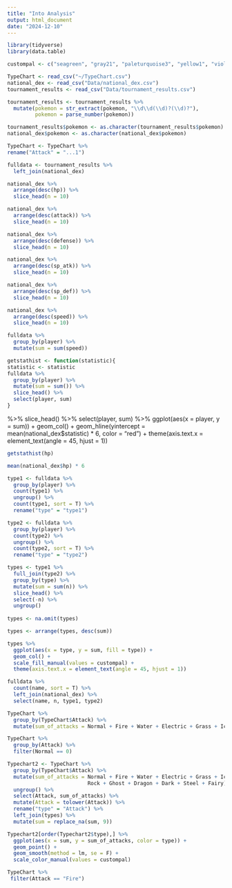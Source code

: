 ```yaml
---
title: "Into Analysis"
output: html_document
date: "2024-12-10"
---
```


```r
library(tidyverse)
library(data.table)
```

```r
custompal <- c("seagreen", "gray21", "paleturquoise3", "yellow1", "violetred3", "tomato4", "firebrick2", "lightcyan3", "purple4", "lightgreen", "burlywood3", "cadetblue1", "lightpink2", "mediumpurple2", "mediumvioletred", "saddlebrown", "turquoise3", "blue")
```

```r
TypeChart <- read_csv("~/TypeChart.csv")
national_dex <- read_csv("Data/national_dex.csv")
tournament_results <- read_csv("Data/tournament_results.csv")
```

```r
tournament_results <- tournament_results %>%
  mutate(pokemon = str_extract(pokemon, "\\d\\d(\\d)?(\\d)?"), 
         pokemon = parse_number(pokemon))
```

```r
tournament_results$pokemon <- as.character(tournament_results$pokemon)
national_dex$pokemon <- as.character(national_dex$pokemon)
```

```r
TypeChart <- TypeChart %>%
rename("Attack" = "...1")
```


```r
fulldata <- tournament_results %>%
  left_join(national_dex)
```

```r
national_dex %>%
  arrange(desc(hp)) %>%
  slice_head(n = 10)
```

```r
national_dex %>%
  arrange(desc(attack)) %>%
  slice_head(n = 10)
```

```r
national_dex %>%
  arrange(desc(defense)) %>%
  slice_head(n = 10)
```

```r
national_dex %>%
  arrange(desc(sp_atk)) %>%
  slice_head(n = 10)
```

```r
national_dex %>%
  arrange(desc(sp_def)) %>%
  slice_head(n = 10)
```

```r
national_dex %>%
  arrange(desc(speed)) %>%
  slice_head(n = 10)
```


```r
fulldata %>%
  group_by(player) %>%
  mutate(sum = sum(speed)) 
```


```r
getstathist <- function(statistic){
statistic <- statistic
fulldata %>%
  group_by(player) %>%
  mutate(sum = sum()) %>%
  slice_head() %>%
  select(player, sum) 
}
```

%>%
  slice_head() %>%
  select(player, sum) %>%
  ggplot(aes(x = player, y = sum)) + 
  geom_col() + 
  geom_hline(yintercept = mean(national_dex$statistic) * 6, color = "red") + 
  theme(axis.text.x = element_text(angle = 45, hjust = 1))

```r
getstathist(hp)
```


```r
mean(national_dex$hp) * 6
```

```r
type1 <- fulldata %>%
  group_by(player) %>%
  count(type1) %>%
  ungroup() %>%
  count(type1, sort = T) %>%
  rename("type" = "type1")
```

```r
type2 <- fulldata %>%
  group_by(player) %>%
  count(type2) %>%
  ungroup() %>%
  count(type2, sort = T) %>%
  rename("type" = "type2")
```

```r
types <- type1 %>%
  full_join(type2) %>%
  group_by(type) %>%
  mutate(sum = sum(n)) %>%
  slice_head() %>%
  select(-n) %>%
  ungroup()
  
types <- na.omit(types)

types <- arrange(types, desc(sum)) 

types %>%
  ggplot(aes(x = type, y = sum, fill = type)) +
  geom_col() + 
  scale_fill_manual(values = custompal) + 
  theme(axis.text.x = element_text(angle = 45, hjust = 1))
```

```r
fulldata %>%
  count(name, sort = T) %>%
  left_join(national_dex) %>%
  select(name, n, type1, type2)
```

```r
TypeChart %>%
  group_by(TypeChart$Attack) %>% 
  mutate(sum_of_attacks = Normal + Fire + Water + Electric + Grass + Ice + Fighting + Poison + Ground + Flying + Psychic + Bug + Rock + Ghost + Dragon + Dark + Steel + Fairy)
```
```r
TypeChart %>%
  group_by(Attack) %>%
  filter(Normal == 0)
```
```r
Typechart2 <- TypeChart %>%
  group_by(TypeChart$Attack) %>% 
  mutate(sum_of_attacks = Normal + Fire + Water + Electric + Grass + Ice + Fighting +                                Poison + Ground + Flying + Psychic + Bug + 
                          Rock + Ghost + Dragon + Dark + Steel + Fairy) %>%
  ungroup() %>%
  select(Attack, sum_of_attacks) %>%
  mutate(Attack = tolower(Attack)) %>%
  rename("type" = "Attack") %>%
  left_join(types) %>%
  mutate(sum = replace_na(sum, 9))

Typechart2[order(Typechart2$type),] %>%
  ggplot(aes(x = sum, y = sum_of_attacks, color = type)) +
  geom_point() +
  geom_smooth(method = lm, se = F) + 
  scale_color_manual(values = custompal)
```

```r
TypeChart %>%
 filter(Attack == "Fire")
```

